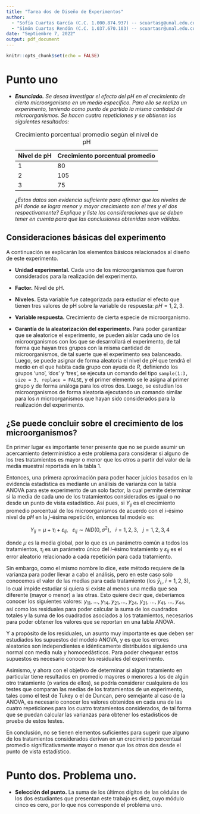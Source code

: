 ```yaml
---
title: "Tarea dos de Diseño de Experimentos"
author: 
  - "Sofía Cuartas García (C.C. 1.000.874.937) -- scuartasg@unal.edu.co"
  - "Simón Cuartas Rendón (C.C. 1.037.670.103) -- scuartasr@unal.edu.co"
date: "Septiembre 7, 2022"
output: pdf_document
---
```


```r
knitr::opts_chunk$set(echo = FALSE)
```

# Punto uno

-   ***Enunciado.** Se desea investigar el efecto del pH en el crecimiento de cierto microorganismo en un medio específico. Para ello se realiza un experimento, teniendo como punto de partida la misma cantidad de microorganismos. Se hacen cuatro repeticiones y se obtienen los siguientes resultados:*

    | Nivel de pH | Crecimiento porcentual promedio |
    |-------------|---------------------------------|
    | 1           | 80                              |
    | 2           | 105                             |
    | 3           | 75                              |

    : Crecimiento porcentual promedio según el nivel de pH

    *¿Estos datos son evidencia suficiente para afirmar que los niveles de pH donde se logra menor y mayor crecimiento son el tres y el dos respectivamente? Explique y liste las consideraciones que se deben tener en cuenta para que las conclusiones obtenidas sean válidas.*

## Consideraciones básicas del experimento

A continuación se explicarán los elementos básicos relacionados al diseño de este experimento.

-   **Unidad experimental.** Cada uno de los microorganismos que fueron considerados para la realización del experimento.

-   **Factor.** Nivel de pH.

-   **Niveles.** Esta variable fue categorizada para estudiar el efecto que tienen tres valores de pH sobre la variable de respuesta: $pH=1, 2, 3$.

-   **Variable respuesta.** Crecimiento de cierta especie de microorganismo.

-   **Garantía de la aleatorización del experimento.** Para poder garantizar que se aleatorice el experimento, se pueden aislar cada uno de los microorganismos con los que se desarrollará el experimento, de tal forma que hayan tres grupos con la misma cantidad de microorganismos, de tal suerte que el experimento sea balanceado. Luego, se puede asignar de forma aleatoria el nivel de *pH* que tendrá el medio en el que habita cada grupo con ayuda de *R*, definiendo los grupos 'uno', 'dos' y 'tres', se ejecuta un comando del tipo `sample(1:3, size = 3, replace = FALSE`, y el primer elemento se le asigna al primer grupo y de forma análoga para los otros dos. Luego, se estudian los microorganismos de forma aleatoria ejecutando un comando similar para los $n$ microorganismos que hayan sido considerados para la realización del experimento.

## ¿Se puede concluir sobre el crecimiento de los microorganismos?

En primer lugar es importante tener presente que no se puede asumir un acercamiento determinístico a este problema para considerar si alguno de los tres tratamientos es mayor o menor que los otros a partir del valor de la media muestral reportada en la tabla 1.

Entonces, una primera aproximación para poder hacer juicios basados en la evidencia estadística es mediante un análisis de varianza con la tabla ANOVA para este experimento de un solo factor, la cual permite determinar si la media de cada uno de los tratamientos considerados es igual o no desde un punto de vista estadístico. Así pues, si $Y_{ij}$ es el crecimiento promedio porcentual de los microorganismos de acuerdo con el $i$-ésimo nivel de $pH$ en la $j$-ésima repetición, entonces tal modelo es:

$$
Y_{ij} = \mu + \tau_{i} + \varepsilon_{ij}, \ \ \ \varepsilon_{ij} \sim NID(0, \sigma^2), \ \ \ i = 1, 2, 3, \ \ \ j = 1, 2, 3, 4
$$

donde $\mu$ es la media global, por lo que es un parámetro común a todos los tratamientos, $\tau_i$ es un parámetro único del $i$-ésimo tratamiento y $\varepsilon_{ij}$ es el error aleatorio relacionado a cada repetición para cada tratamiento.

Sin embargo, como el mismo nombre lo dice, este método requiere de la varianza para poder llevar a cabo el análisis, pero en este caso solo conocemos el valor de las medias para cada tratamiento (los $\bar{y}_{i .}, \ i=1, 2, 3)$, lo cual impide estudiar si quiera si existe al menos una media que sea diferente (mayor o menor) a las otras. Esto quiere decir que, deberíamos conocer los siguientes valores: $y_{11}, \ \dots, \ y_{14}, \ y_{21}, \dots, \ y_{24}, \ y_{31}, \ \dots, \ y_{41}, \ \dots, \ y_{44}$, así como los residuales para poder calcular la suma de los cuadrados totales y la suma de los cuadrados asociados a los tratamientos, necesarios para poder obtener los valores que se reportan en una tabla ANOVA.

Y a propósito de los residuales, un asunto muy importante es que deben ser estudiados los supuestos del modelo ANOVA, y es que los errores aleatorios son independientes e idénticamente distribuidos siguiendo una normal con media nula y homocedásticos. Para poder chequear estos supuestos es necesario conocer los residuales del experimento.

Asimismo, y ahora con el objetivo de determinar si algún tratamiento en particular tiene resultados en promedio mayores o menores a los de algún otro tratamiento (o varios de ellos), se podría considerar cualquiera de los testes que comparan las medias de los tratamientos de un experimento, tales como el test de Tukey o el de Duncan, pero semejante al caso de la ANOVA, es necesario conocer los valores obtenidos en cada una de las cuatro repeticiones para los cuatro tratamientos considerados, de tal forma que se puedan calcular las varianzas para obtener los estadísticos de prueba de estos testes.

En conclusión, no se tienen elementos suficientes para sugerir que alguno de los tratamientos considerados derivan en un crecimiento porcentual promedio significativamente mayor o menor que los otros dos desde el punto de vista estadístico.

# Punto dos. Problema uno.

-   **Selección del punto.** La suma de los últimos dígitos de las cédulas de los dos estudiantes que presentan este trabajo es diez, cuyo módulo cinco es cero, por lo que nos corresponde el problema uno.
